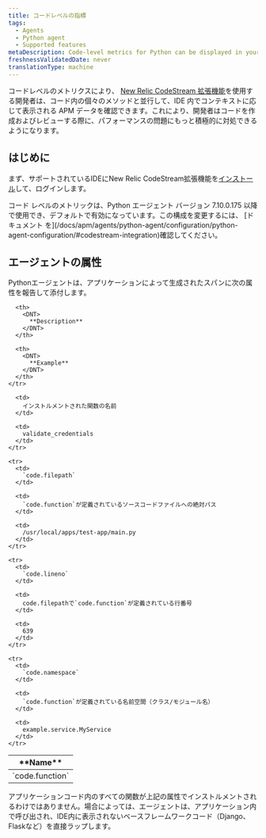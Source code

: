 ```yaml
---
title: コードレベルの指標
tags:
  - Agents
  - Python agent
  - Supported features
metaDescription: Code-level metrics for Python can be displayed in your IDE using the New Relic CodeStream extension.
freshnessValidatedDate: never
translationType: machine
---
```


コードレベルのメトリクスにより、 [New Relic CodeStream 拡張機能](/docs/codestream/observability/code-level-metrics)を使用する開発者は、コード内の個々のメソッドと並行して、IDE 内でコンテキストに応じて表示される APM データを確認できます。これにより、開発者はコードを作成およびレビューする際に、パフォーマンスの問題にもっと積極的に対処できるようになります。

## はじめに

まず、サポートされているIDEにNew Relic CodeStream拡張機能を[インストール](/docs/codestream/start-here/install-codestream)して、ログインします。

<Callout variant="important">
  コード レベルのメトリックは、Python エージェント バージョン 7.10.0.175 以降で使用でき、デフォルトで有効になっています。この構成を変更するには、 [ドキュメント を](/docs/apm/agents/python-agent/configuration/python-agent-configuration/#codestream-integration)確認してください。
</Callout>

## エージェントの属性

Pythonエージェントは、アプリケーションによって生成されたスパンに次の属性を報告して添付します。

<table>
  <thead>
    <tr>
      <th>
        <DNT>
          **Name**
        </DNT>
      </th>

      <th>
        <DNT>
          **Description**
        </DNT>
      </th>

      <th>
        <DNT>
          **Example**
        </DNT>
      </th>
    </tr>
  </thead>

  <tbody>
    <tr>
      <td>
        `code.function`
      </td>

      <td>
        インストルメントされた関数の名前
      </td>

      <td>
        validate_credentials
      </td>
    </tr>

    <tr>
      <td>
        `code.filepath`
      </td>

      <td>
        `code.function`が定義されているソースコードファイルへの絶対パス
      </td>

      <td>
        /usr/local/apps/test-app/main.py
      </td>
    </tr>

    <tr>
      <td>
        `code.lineno`
      </td>

      <td>
        code.filepathで`code.function`が定義されている行番号
      </td>

      <td>
        639
      </td>
    </tr>

    <tr>
      <td>
        `code.namespace`
      </td>

      <td>
        `code.function`が定義されている名前空間（クラス/モジュール名）
      </td>

      <td>
        example.service.MyService
      </td>
    </tr>
  </tbody>
</table>

<Callout variant="important">
  アプリケーションコード内のすべての関数が上記の属性でインストルメントされるわけではありません。場合によっては、エージェントは、アプリケーション内で呼び出され、IDE内に表示されないベースフレームワークコード（Django、Flaskなど）を直接ラップします。
</Callout>